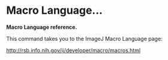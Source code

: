 = Macro Language... =

'''Macro Language reference.'''

This command takes you to the ImageJ Macro Language page:

http://rsb.info.nih.gov/ij/developer/macro/macros.html


